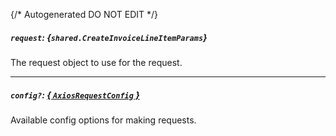 {/* Autogenerated DO NOT EDIT  */}

##### `request`: *{`shared.CreateInvoiceLineItemParams`}*
The request object to use for the request.
<Collapsible>
    <CreateInvoiceLineItemParams/>
</Collapsible>

---
##### `config?`: [*{ `AxiosRequestConfig` }*](https://axios-http.com/docs/req_config)
Available config options for making requests.


